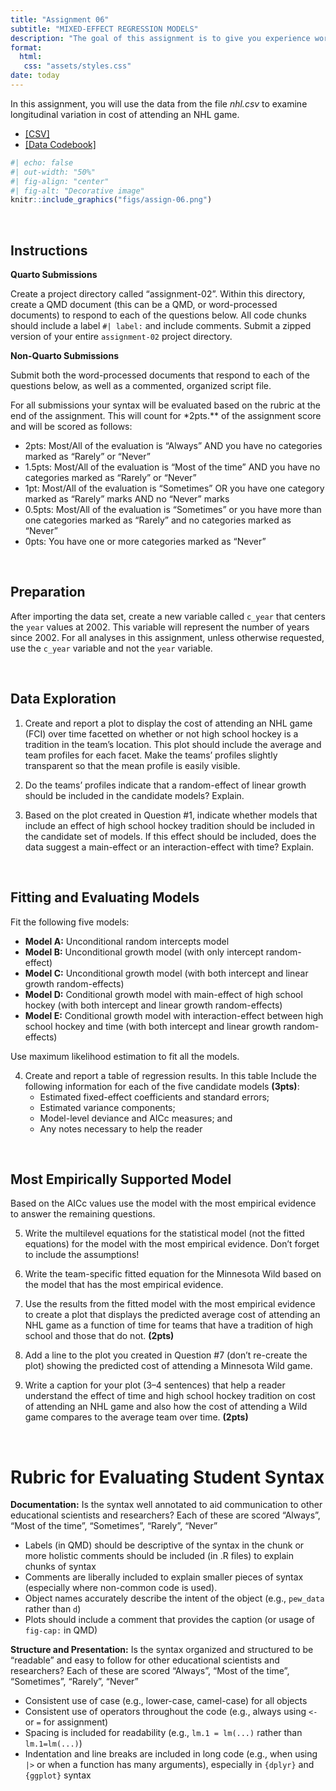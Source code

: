 ```yaml
---
title: "Assignment 06"
subtitle: "MIXED-EFFECT REGRESSION MODELS"
description: "The goal of this assignment is to give you experience working with mixed-effects regression models to analyze longitudinal data. This assignment is worth 15 points. <br /><br /> *Copyright EPSY 8252, 2024*"
format:
  html:
   css: "assets/styles.css"
date: today
---
```



In this assignment, you will use the data from the file *nhl.csv* to examine longitudinal variation in cost of attending an NHL game.

- [[CSV]](https://raw.githubusercontent.com/zief0002/fluffy-ants/main/data/nhl.csv)
- [[Data Codebook]](http://zief0002.github.io/fluffy-ants/codebooks/nhl.html)


```r
#| echo: false
#| out-width: "50%"
#| fig-align: "center"
#| fig-alt: "Decorative image"
knitr::include_graphics("figs/assign-06.png")
```

<br />

## Instructions

**Quarto Submissions**

Create a project directory called "assignment-02". Within this directory, create a QMD document (this can be a QMD, or word-processed documents) to respond to each of the questions below. All code chunks should include a label `#| label:` and include comments. Submit a zipped version of your entire `assignment-02` project directory.


**Non-Quarto Submissions**

Submit both the word-processed documents that respond to each of the questions below, as well as a commented, organized script file.


For all submissions your syntax will be evaluated based on the rubric at the end of the assignment. This will count for *2pts.** of the assignment score and will be scored as follows:

- 2pts: Most/All of the evaluation  is "Always" AND you have no categories marked as "Rarely" or "Never"
- 1.5pts: Most/All of the evaluation is "Most of the time" AND you have no categories marked as "Rarely" or "Never"
- 1pt: Most/All of the evaluation is "Sometimes" OR you have one category marked as "Rarely" marks AND no "Never" marks
- 0.5pts: Most/All of the evaluation is "Sometimes" or you have more than one categories marked as "Rarely" and no categories marked as "Never"
- 0pts: You have one or more categories marked as "Never"

<br />



## Preparation

After importing the data set, create a new variable called `c_year` that centers the `year` values at 2002. This variable will represent the number of years since 2002. For all analyses in this assignment, unless otherwise requested, use the `c_year` variable and not the `year` variable. 

<br />


## Data Exploration

1. Create and report a plot to display the cost of attending an NHL game (FCI) over time facetted on whether or not high school hockey is a tradition in the team's location. This plot should include the average and team profiles for each facet. Make the teams' profiles slightly transparent so that the mean profile is easily visible.

2. Do the teams' profiles indicate that a random-effect of linear growth should be included in the candidate models? Explain.

3. Based on the plot created in Question #1, indicate whether models that include an effect of high school hockey tradition should be included in the candidate set of models. If this effect should be included, does the data suggest a main-effect or an interaction-effect with time? Explain. 

<br />


## Fitting and Evaluating Models

Fit the following five models:

- **Model A:** Unconditional random intercepts model
- **Model B:** Unconditional growth model (with only intercept random-effect)
- **Model C:** Unconditional growth model (with both intercept and linear growth random-effects)
- **Model D:** Conditional growth model with main-effect of high school hockey (with both intercept and linear growth random-effects)
- **Model E:** Conditional growth model with interaction-effect between high school hockey and time (with both intercept and linear growth random-effects)

Use maximum likelihood estimation to fit all the models.

4. Create and report a table of regression results. In this table Include the following information for each of the five candidate models **(3pts)**:
    - Estimated fixed-effect coefficients and standard errors;
    - Estimated variance components;
    - Model-level deviance and AICc measures; and
    - Any notes necessary to help the reader

<br />


## Most Empirically Supported Model

Based on the AICc values use the model with the most empirical evidence to answer the remaining questions.


5. Write the multilevel equations for the statistical model (not the fitted equations) for the model with the most empirical evidence. Don't forget to include the assumptions!

6. Write the team-specific fitted equation for the Minnesota Wild based on the model that has the most empirical evidence.

7. Use the results from the fitted model with the most empirical evidence to create a plot that displays the predicted average cost of attending an NHL game as a function of time for teams that have a tradition of high school and those that do not. **(2pts)**

8. Add a line to the plot you created in Question \#7 (don't re-create the plot) showing the predicted cost of attending a Minnesota Wild game.

9.  Write a caption for your plot (3--4 sentences) that help a reader understand the effect of time and high school hockey tradition on cost of attending an NHL game and also how the cost of attending a Wild game compares to the average team over time. **(2pts)**

<br />


# Rubric for Evaluating Student Syntax

**Documentation:** Is the syntax well annotated to aid communication to other educational scientists and researchers? Each of these are scored "Always", "Most of the time", "Sometimes", "Rarely", "Never" 

- Labels (in QMD) should be descriptive of the syntax in the chunk or more holistic comments should be included (in .R files) to explain chunks of syntax
- Comments are liberally included to explain smaller pieces of syntax (especially where non-common code is used).
- Object names accurately describe the intent of the object (e.g., `pew_data` rather than `d`)
- Plots should include a comment that provides the caption (or usage of `fig-cap:` in QMD)


**Structure and Presentation:** Is the syntax organized and structured to be "readable" and easy to follow for other educational scientists and researchers? Each of these are scored "Always", "Most of the time", "Sometimes", "Rarely", "Never"

- Consistent use of case (e.g., lower-case, camel-case) for all objects
- Consistent use of operators throughout the code (e.g., always using `<-` or `=` for assignment)
- Spacing is included for readability (e.g., `lm.1 = lm(...)` rather than `lm.1=lm(...)`)
- Indentation and line breaks are included in long code (e.g., when using `|>` or when a function has many arguments), especially in `{dplyr}` and `{ggplot}` syntax

<br />
